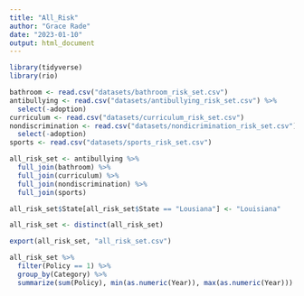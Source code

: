 ```yaml
---
title: "All_Risk"
author: "Grace Rade"
date: "2023-01-10"
output: html_document
---
```


```r
library(tidyverse)
library(rio)

bathroom <- read.csv("datasets/bathroom_risk_set.csv")
antibullying <- read.csv("datasets/antibullying_risk_set.csv") %>% 
  select(-adoption)
curriculum <- read.csv("datasets/curriculum_risk_set.csv")
nondiscrimination <- read.csv("datasets/nondicrimination_risk_set.csv") %>% 
  select(-adoption)
sports <- read.csv("datasets/sports_risk_set.csv")
```

```r
all_risk_set <- antibullying %>% 
  full_join(bathroom) %>% 
  full_join(curriculum) %>% 
  full_join(nondiscrimination) %>% 
  full_join(sports) 

all_risk_set$State[all_risk_set$State == "Lousiana"] <- "Louisiana"

all_risk_set <- distinct(all_risk_set)
```

```r
export(all_risk_set, "all_risk_set.csv")
```

```r
all_risk_set %>% 
  filter(Policy == 1) %>% 
  group_by(Category) %>% 
  summarize(sum(Policy), min(as.numeric(Year)), max(as.numeric(Year)))
```

